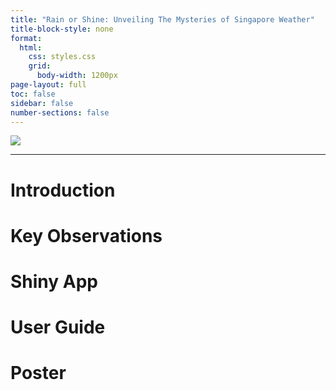 ```yaml
---
title: "Rain or Shine: Unveiling The Mysteries of Singapore Weather"
title-block-style: none
format: 
  html: 
    css: styles.css
    grid: 
      body-width: 1200px
page-layout: full
toc: false 
sidebar: false 
number-sections: false
---
```

:::{.column-screen}
![](images/coverpage-01.png)
:::

------------------------------------------------------------------------

# Introduction 


# Key Observations 


# Shiny App 


# User Guide 


# Poster 

